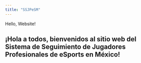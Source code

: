 ```yaml
---
title: "SSJPeSM"
---
```


Hello, Website!

## ¡Hola a todos, bienvenidos al sitio web del Sistema de Seguimiento de Jugadores Profesionales de eSports en México!
